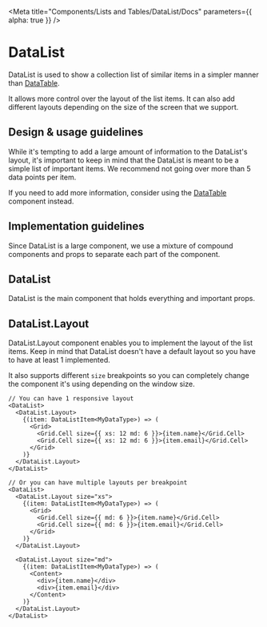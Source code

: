 
<Meta
  title="Components/Lists and Tables/DataList/Docs"
  parameters={{ alpha: true }}
/>

# DataList

DataList is used to show a collection list of similar items in a simpler manner
than [DataTable](?path=/story/components-lists-and-tables-datatable-docs--page).

It allows more control over the layout of the list items. It can also add
different layouts depending on the size of the screen that we support.

## Design & usage guidelines

While it's tempting to add a large amount of information to the DataList's
layout, it's important to keep in mind that the DataList is meant to be a simple
list of important items. We recommend not going over more than 5 data points per
item.

If you need to add more information, consider using the
[DataTable](?path=/story/components-lists-and-tables-datatable-docs--page)
component instead.

## Implementation guidelines

Since DataList is a large component, we use a mixture of compound components and
props to separate each part of the component.

## DataList

DataList is the main component that holds everything and important props.

<ArgsTable of={DataList} />

## DataList.Layout

DataList.Layout component enables you to implement the layout of the list items.
Keep in mind that DataList doesn't have a default layout so you have to have at
least 1 implemented.

It also supports different `size` breakpoints so you can completely change the
component it's using depending on the window size.

```tsx
// You can have 1 responsive layout
<DataList>
  <DataList.Layout>
    {(item: DataListItem<MyDataType>) => (
      <Grid>
        <Grid.Cell size={{ xs: 12 md: 6 }}>{item.name}</Grid.Cell>
        <Grid.Cell size={{ xs: 12 md: 6 }}>{item.email}</Grid.Cell>
      </Grid>
    )}
  </DataList.Layout>
</DataList>

// Or you can have multiple layouts per breakpoint
<DataList>
  <DataList.Layout size="xs">
    {(item: DataListItem<MyDataType>) => (
      <Grid>
        <Grid.Cell size={{ md: 6 }}>{item.name}</Grid.Cell>
        <Grid.Cell size={{ md: 6 }}>{item.email}</Grid.Cell>
      </Grid>
    )}
  </DataList.Layout>

  <DataList.Layout size="md">
    {(item: DataListItem<MyDataType>) => (
      <Content>
        <div>{item.name}</div>
        <div>{item.email}</div>
      </Content>
    )}
  </DataList.Layout>
</DataList>
```

<ArgsTable of={DataListLayout} />
